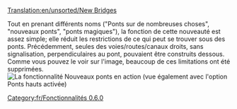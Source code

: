 [[Translation:en/unsorted/New Bridges]]


Tout en prenant différents noms ("Ponts sur de nombreuses choses", "nouveaux ponts", "ponts magiques"), la fonction de cette nouveauté est assez simple; elle réduit les restrictions de ce qui peut se trouver sous des ponts. Précédemment, seules des voies/routes/canaux droits, sans signalisation, perpendiculaires au pont, pouvaient être construits dessous. Comme vous pouvez le voir sur l'image, beaucoup de ces limitations ont été supprimées.
[[File:en/Bridges2 833.png|frame|center|La fonctionnalité Nouveaux ponts en action (vue également avec l'option Ponts hauts activée)]]

[[Category:fr/Fonctionnalités 0.6.0]]